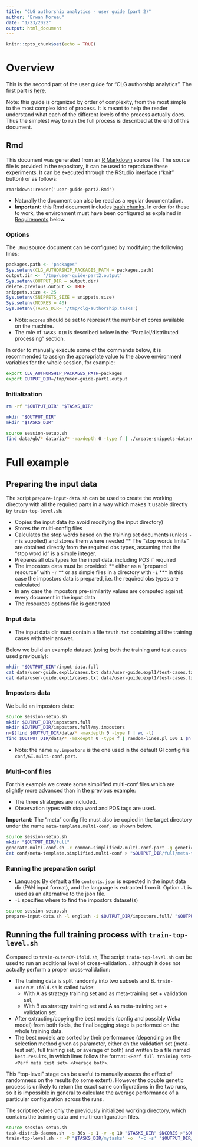 ```yaml
---
title: "CLG authorship analytics - user guide (part 2)"
author: "Erwan Moreau"
date: "1/23/2022"
output: html_document
---
```


```r
knitr::opts_chunk$set(echo = TRUE)
```


# Overview

This is the second part of the user guide for "CLG authorship analytics". The first part is [here](user-guide-part1.html).

Note: this guide is organized by order of complexity, from the most simple to the most complex kind of process. It is meant to help the reader understand what each of the different levels of the process actually does. Thus the simplest way to run the full process is described at the end of this document. 


## Rmd

This document was generated from an [R Markdown](https://rmarkdown.rstudio.com/) source file. The source file is provided in the repository, it can be used to reproduce these experiments. It can be executed through the RStudio interface ("knit" button) or as follows:

```
rmarkdown::render('user-guide-part2.Rmd')
```

- Naturally the document can also be read as a regular documentation.
- **Important:** this Rmd document includes [bash chunks](https://bookdown.org/yihui/rmarkdown/language-engines.html). In order for these to work, the environment must have been configured as explained in [Requirements](#requirements) below.

### Options

The `.Rmd` source document can be configured by modifying the following lines:

```r
packages.path <- 'packages'
Sys.setenv(CLG_AUTHORSHIP_PACKAGES_PATH = packages.path)
output.dir <- '/tmp/user-guide-part2.output'
Sys.setenv(OUTPUT_DIR = output.dir)
delete.previous.output <- TRUE
snippets.size <- 25
Sys.setenv(SNIPPETS_SIZE = snippets.size)
Sys.setenv(NCORES = 40)
Sys.setenv(TASKS_DIR= '/tmp/clg-authorship.tasks')
```

* Note: `ncores` should be set to represent the number of cores available on the machine.
* The role of `TASKS_DIR` is described below in the "Parallel/distributed processing" section.

In order to manually execute some of the commands below, it is recommended to assign the appropriate value to the above environment variables for the whole session, for example:

```bash
export CLG_AUTHORSHIP_PACKAGES_PATH=packages
export OUTPUT_DIR=/tmp/user-guide-part1.output
```

### Initialization

```bash
rm -rf "$OUTPUT_DIR" "$TASKS_DIR"
```

```bash
mkdir "$OUTPUT_DIR"
mkdir "$TASKS_DIR"
```

```bash
source session-setup.sh
find data/gb/* data/ia/* -maxdepth 0 -type f | ./create-snippets-dataset.sh $SNIPPETS_SIZE $OUTPUT_DIR/data
```


# Full example

## Preparing the input data

The script `prepare-input-data.sh` can be used to create the working directory with all the required parts in a way which makes it usable directly by `train-top-level.sh`: 

* Copies the input data (to avoid modifying the input directory)
* Stores the multi-config files
* Calculates the stop words based on the training set documents (unless `-r` is supplied) and stores them where needed
** The "stop words limits" are obtained directly from the required obs types, assuming that the "stop word id" is a simple integer.
* Prepares all obs types for the input data, including POS if required
* The impostors data must be provided:
** either as a "prepared resource" with `-r`
** or as simple files in a directory with `-i`
*** in this case the impostors data is prepared, i.e. the required obs types are calculated
* In any case the impostors pre-similarity values are computed against every document in the input data
* The resources options file is generated

### Input data

* The input data dir must contain a file `truth.txt` containing all the training cases with their answer.

Below we build an example dataset (using both the training and test cases used previously):

```bash
mkdir "$OUTPUT_DIR"/input-data.full
cat data/user-guide.expl1/cases.txt data/user-guide.expl1/test-cases.txt | cut -f 1 | sed "s:data/gb:$OUTPUT_DIR/data:g" |  tr ' :' '\n\n'  | sort -u | while read f; do cp "$f" "$OUTPUT_DIR/input-data.full/"; done
cat data/user-guide.expl1/cases.txt data/user-guide.expl1/test-cases.txt | sed 's:data/[^/]*/::g' >"$OUTPUT_DIR/input-data.full/truth.txt"
```

### Impostors data

We build an impostors data:

```bash
source session-setup.sh
mkdir $OUTPUT_DIR/impostors.full
mkdir $OUTPUT_DIR/impostors.full/my.impostors
n=$(find $OUTPUT_DIR/data/* -maxdepth 0 -type f | wc -l)
find $OUTPUT_DIR/data/* -maxdepth 0 -type f | random-lines.pl 100 1 $n | while read f; do cp $f $OUTPUT_DIR/impostors.full/my.impostors/$(basename "$f").txt; done
```

- Note: the name `my.impostors` is the one used in the default GI config file `conf/GI.multi-conf.part`.

### Multi-conf files

For this example we create some simplified multi-conf files which are slightly more advanced than in the previous example:

- The three strategies are included.
- Observation types with stop word and POS tags are used.

**Important:** The "meta" config file must also be copied in the target directory under the name `meta-template.multi-conf`, as shown below.

```bash
source session-setup.sh
mkdir "$OUTPUT_DIR/full"
generate-multi-conf.sh -c common.simplified2.multi-conf.part -g genetic.simplified.multi-conf.part 1 "$OUTPUT_DIR/full"
cat conf/meta-template.simplified.multi-conf > "$OUTPUT_DIR/full/meta-template.multi-conf"
```



### Running the preparation script


- Language: By default a file `contents.json` is expected in the input data dir (PAN input format), and the language is extracted from it. Option `-l` is used as an alternative to the json file.
- `-i` specifies where to find the impostors dataset(s)

```bash
source session-setup.sh
prepare-input-data.sh -l english -i $OUTPUT_DIR/impostors.full/ "$OUTPUT_DIR/input-data.full" "$OUTPUT_DIR/full"
```


## Running the full training process with `train-top-level.sh`


Compared to `train-outerCV-1fold.sh`, The script `train-top-level.sh` can be used to run an additional level of cross-validation... although it does not actually perform a proper cross-validation:

- The training data is split randomly into two subsets  and B. `train-outerCV-1fold.sh` is called twice: 
     - With A as strategy training set and  as meta-training set + validation set, 
     - With B as strategy training set and A as meta-training set + validation set.
- After extracting/copying the best models (config and possibly Weka model) from both folds, the final bagging stage is performed on the whole training data. 
- The best models are sorted by their performance (depending on the selection method given as parameter, either on the validation set (meta-test set), full training set, or average of both) and written to a file named `best.results`, in which lines follow the format: `<Perf full training set> <Perf meta test set> <Average both>`.

This "top-level" stage can be useful to manually assess the effect of randomness on the results (to some extent). However the double genetic process is unlikely to return the exact same configurations in the two runs, so it is impossible in general to calculate the average performance of a particular configuration across the runs. 

The script receives only the previously initialized working directory, which contains the training data and multi-configuration files. 

```bash
source session-setup.sh
task-distrib-daemon.sh  -s 30s -p 1 -v -q 10 "$TASKS_DIR" $NCORES >"$OUTPUT_DIR/full.task-daemon.log" &
train-top-level.sh -r -P "$TASKS_DIR/mytasks" -o  '-c -s' "$OUTPUT_DIR/full"
```
